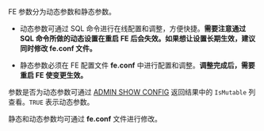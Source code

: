 FE 参数分为动态参数和静态参数。

- 动态参数可通过 SQL 命令进行在线配置和调整，方便快捷。**需要注意通过 SQL 命令所做的动态设置在重启 FE 后会失效。如果想让设置长期生效，建议同时修改 fe.conf 文件。**

- 静态参数必须在 FE 配置文件 **fe.conf** 中进行配置和调整。**调整完成后，需要重启 FE 使变更生效。**

参数是否为动态参数可通过 [ADMIN SHOW CONFIG](/sql-reference/sql-statements/cluster-management/config_vars/ADMIN_SHOW_CONFIG.md) 返回结果中的 `IsMutable` 列查看。`TRUE` 表示动态参数。

静态和动态参数均可通过 **fe.conf** 文件进行修改。
